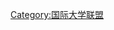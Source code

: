{{Navbox
|name  = 广州国际友城大学联盟
|title = 广州国际友城大学联盟
|group1 = 亚洲与大洋洲
|list1 = 
{{Flagicon|PRC}} [[广州大学]] {{ww}}{{Flagicon|PRC}} [[广州医科大学]] {{ww}}{{Flagicon|KOR}} [[仁川大学]] {{ww}}{{Flagicon|TUR}} [[中东技术大学]] {{ww}} {{Flagicon|AUS}} [[西悉尼大学]]
|group2 = 欧洲与美洲
|list2 = 
{{Flagicon|PRT}} [[科英布拉大学]] {{ww}} {{Flagicon|SWE}} [[林雪平大学]] {{ww}} {{Flagicon|ITA}} [[帕多瓦大学]] {{ww}} {{Flagicon|CAN}} [[魁北克大学蒙特利尔分校]] {{ww}} {{Flagicon|FIN}} [[坦佩雷大学]] {{ww}} {{Flagicon|UK}} [[西英格兰大学]]
}}<noinclude>
[[Category:国际大学联盟]]
[[Category:广东教育模板|{{PAGENAME}}]]
</noinclude>